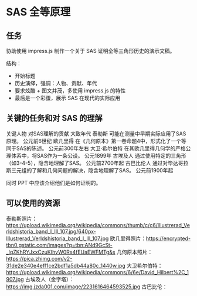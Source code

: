 # SAS 全等原理

## 任务

协助使用 impress.js 制作一个关于 SAS 证明全等三角形历史的演示文稿。

结构：

* 开始标题
* 历史演绎，强调：人物、贡献、年代
* 要求炫酷 + 图文并茂，多使用 impress.js 的特性
* 最后是一个彩蛋，展示 SAS 在现代的实际应用

## 关键的任务和对 SAS 的理解

关键人物 对SAS理解的贡献 大致年代
泰勒斯 可能在测量中早期实际应用了SAS原理。 公元前6世纪
欧几里得 在《几何原本》第一卷命题4中，形式化了一个等同于SAS的陈述。 公元前300年左右
大卫·希尔伯特 在其欧几里得几何学的严格公理体系中，将SAS作为一条公设。 公元1899年
古埃及人 通过使用特定的三角形（如3-4-5），隐含地理解了SAS。 公元前2700年起
古巴比伦人 通过对毕达哥拉斯三元组的了解和几何问题的解决，隐含地理解了SAS。 公元前1900年起

同时 PPT 中应该介绍他们是如何证明的。

## 可以使用的资源

泰勒斯照片：<https://upload.wikimedia.org/wikipedia/commons/thumb/c/c6/Illustrerad_Verldshistoria_band_I_Ill_107.jpg/640px-Illustrerad_Verldshistoria_band_I_Ill_107.jpg>
欧几里得照片：<https://encrypted-tbn0.gstatic.com/images?q=tbn:ANd9GcSt-_lqZKhRYJxxCzuKIhyW0Rs4fEUaEWFMTg&s>
几何原本照片：<https://pica.zhimg.com/v2-31de2e340e4eff1ce2bdf1a5db44a80c_1440w.jpg>
大卫希尔伯特：<https://upload.wikimedia.org/wikipedia/commons/6/6e/David_Hilbert%2C_1907.jpg>
古埃及人（金字塔）：<https://img.jzda001.com/image/2231616464593525.jpg>
古巴比伦：
